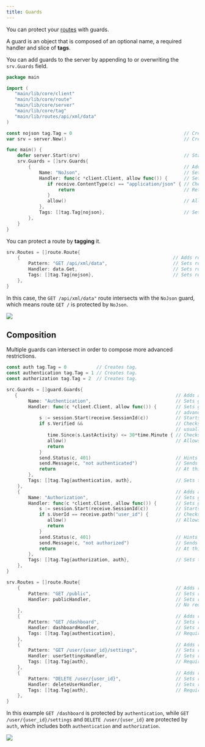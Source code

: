 ```yaml
---
title: Guards
---
```



You can protect your [routes](../basics#routes) with guards.

A guard is an object that is composed of an optional name, a required handler and slice of **tags**.

You can add guards to the server by appending to or overwriting the `srv.Guards` field.

```go
package main

import (
   "main/lib/core/client"
   "main/lib/core/route"
   "main/lib/core/server"
   "main/lib/core/tag"
   "main/lib/routes/api/xml/data"
)

const nojson tag.Tag = 0                                         // Creates tag.
var srv = server.New()                                           // Creates server.

func main() {
    defer server.Start(srv)                                      // Starts server.
    srv.Guards = []srv.Guards{
        {                                                        // Adds guard.
            Name: "NoJson",                                      // Sets guard name (It's useful for logs).
            Handler: func(c *client.Client, allow func()) {      // Sets guard handler.
               if receive.ContentType(c) == "application/json" { // Checks content type.
                   return                                        // Returns - this will actually terminate the connection.
               }
               allow()                                           // Allows request through.
            },
            Tags: []tag.Tag{nojson},                             // Sets guard tags.
        },
    }
}
```

You can protect a route by **tagging** it.

```go
srv.Routes = []route.Route{
    {                                                        // Adds route.
        Pattern: "GET /api/xml/data",                        // Sets route pattern.
        Handler: data.Get,                                   // Sets route handler.
        Tags: []tag.Tag{nojson},                             // Sets route tags.
    },
}
```

In this case, the `GET /api/xml/data"` route intersects with the `NoJson` guard, which means route `GET /` is protected by `NoJson`.

![](guards100.svg)

## Composition

Multiple guards can intersect in order to compose more advanced restrictions.

```go
const auth tag.Tag = 0           // Creates tag.
const authentication tag.Tag = 1 // Creates tag.
const authorization tag.Tag = 2  // Creates tag.
```

```go
src.Guards = []guard.Guards{
   {                                                          // Adds authentication guard.
        Name: "Authentication",                               // Sets guard name (useful for logs).
        Handler: func(c *client.Client, allow func()) {       // Sets guard handler. Call allow() in order to permit the request to
                                                              // advance to the next guard or to the route handler.
            s := session.Start(receive.SessionId(c))          // Starts session.
            if s.Verified &&                                  // Checks if client is verified. This "Verified" field is
                                                              // usually set by a public route, like a /login page.
               time.Since(s.LastActivity) <= 30*time.Minute { // Checks if client has been active in the past 30 minutes.
               allow()                                        // Allows the request through.
               return
            }
            send.Status(c, 401)                               // Hints to client that authentication is missing.
            send.Message(c, "not authenticated")              // Sends a readable hint message.
            return                                            // At this point allow() has not been called, so the request is blocked.
        },
        Tags: []tag.Tag{authentication, auth},                // Sets the guard tags - use any of these tags to apply this guard to any route.
    },
    {                                                         // Adds authorization guard.
        Name: "Authorization",                                // Sets guard name (useful for logs).
        Handler: func(c *client.Client, allow func()) {       // Sets guard handler.
            s := session.Start(receive.SessionId(c))          // Starts session.
            if s.UserId == receive.path("user_id") {          // Checks if session user id matches requested user id.
               allow()                                        // Allows the request through.
               return
            }
            send.Status(c, 401)                               // Hints to client that authorization is missing.
            send.Message(c, "not authorized")                 // Sends a readable hint message.
            return                                            // At this point allow() has not been called, so the request is blocked.
        },
        Tags: []tag.Tag{authorization, auth},                 // Sets the guard tags - use any of these tags to apply this guard to any route.
    },
}

srv.Routes = []route.Route{     
    {                                                         // Adds route.
        Pattern: "GET /public",                               // Sets route pattern.
        Handler: publicHandler,                               // Sets route handler.
                                                              // No requirements - it's public.
    },
    {                                                         // Adds route.
        Pattern: "GET /dashboard",                            // Sets route pattern.
        Handler: dashboardHandler,                            // Sets route handler.
        Tags: []tag.Tag{authentication},                      // Requires authentication.
    },
    {                                                         // Adds route.
        Pattern: "GET /user/{user_id}/settings",              // Sets route pattern.
        Handler: userSettingsHandler,                         // Sets route handler.
        Tags: []tag.Tag{auth},                                // Requires auth, meaning both authentication and authorization.
    },
    {                                                         // Adds route.
        Pattern: "DELETE /user/{user_id}",                    // Sets route pattern.
        Handler: deleteUserHandler,                           // Sets route handler.
        Tags: []tag.Tag{auth},                                // Requires auth, meaning both authentication and authorization.
    },
}
```

In this example `GET /dashboard` is protected by `authentication`, while `GET /user/{user_id}/settings` and `DELETE /user/{user_id}` are protected by `auth`, which includes both `authentication` and `authorization`.

![](guards200.svg)
